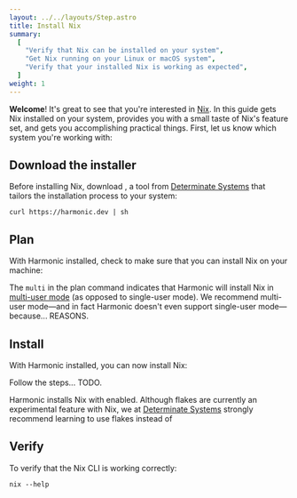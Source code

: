 ```yaml
---
layout: ../../layouts/Step.astro
title: Install Nix
summary:
  [
    "Verify that Nix can be installed on your system",
    "Get Nix running on your Linux or macOS system",
    "Verify that your installed Nix is working as expected",
  ]
weight: 1
---
```



**Welcome**! It's great to see that you're interested in [Nix]. In this guide gets Nix installed on
your system, provides you with a small taste of Nix's feature set, and gets you accomplishing
practical things. First, let us know which system you're working with:

<Systems client:only />

## Download the installer

Before installing Nix, download <Snippet id="harmonic" show="Harmonic" client:only="react" />,
a tool from [Determinate Systems][detsys] that tailors the installation process to your system:

```shell
curl https://harmonic.dev | sh
```

## Plan

With Harmonic installed, check to make sure that you can install Nix on your machine:

<Harmonic command="plan install" client:visible />

The `multi` in the plan command indicates that Harmonic will install Nix in [multi-user
mode][multi] (as opposed to single-user mode). We recommend multi-user mode&mdash;and in fact
Harmonic doesn't even support single-user mode&mdash;because... REASONS.

## Install

With Harmonic installed, you can now install Nix:

<Harmonic command="install" client:visible />

Follow the steps... TODO.

Harmonic installs Nix with <Snippet id="flakes" client:only /> enabled. Although flakes are
currently an experimental feature with Nix, we at [Determinate Systems][detsys] strongly recommend
learning to use flakes instead of <Snippet id="channels" client:only />

## Verify

To verify that the Nix CLI is working correctly:

```shell
nix --help
```

[detsys]: https://determinate.systems
[multi]: https://nixos.org/manual/nix/stable/installation/multi-user.html
[nix]: https://nixos.org
